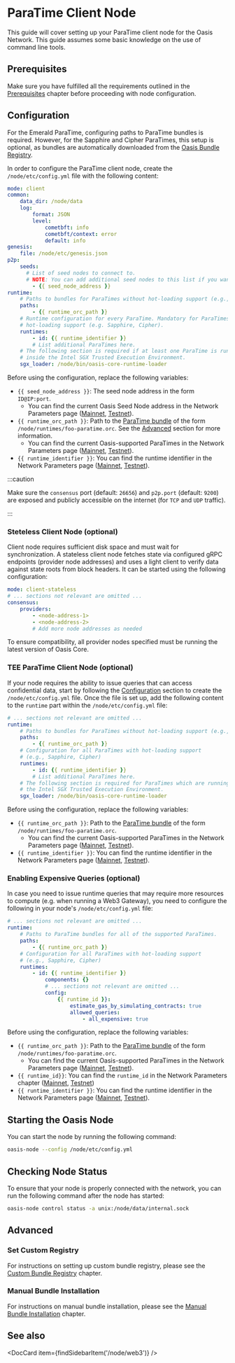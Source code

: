 
# ParaTime Client Node

This guide will cover setting up your ParaTime client node for the Oasis
Network. This guide assumes some basic knowledge on the use of command line
tools.

## Prerequisites

Make sure you have fulfilled all the requirements outlined in the
[Prerequisites] chapter before proceeding with node configuration.

[Prerequisites]: ./paratime-node.mdx#prerequisites

## Configuration

For the Emerald ParaTime, configuring paths to ParaTime bundles is required.
However, for the Sapphire and Cipher ParaTimes, this setup is optional, as
bundles are automatically downloaded from the [Oasis Bundle Registry].

In order to configure the ParaTime client node, create the `/node/etc/config.yml` file with the following content:

```yaml
mode: client
common:
    data_dir: /node/data
    log:
        format: JSON
        level:
            cometbft: info
            cometbft/context: error
            default: info
genesis:
    file: /node/etc/genesis.json
p2p:
    seeds:
      # List of seed nodes to connect to.
      # NOTE: You can add additional seed nodes to this list if you want.
        - {{ seed_node_address }}
runtime:
    # Paths to bundles for ParaTimes without hot-loading support (e.g., Emerald).
    paths:
        - {{ runtime_orc_path }}
    # Runtime configuration for every ParaTime. Mandatory for ParaTimes with
    # hot-loading support (e.g. Sapphire, Cipher).
    runtimes:
        - id: {{ runtime_identifier }}
        # List additional ParaTimes here.
    # The following section is required if at least one ParaTime is running
    # inside the Intel SGX Trusted Execution Environment.
    sgx_loader: /node/bin/oasis-core-runtime-loader
```

Before using the configuration, replace the following variables:

* `{{ seed_node_address }}`: The seed node address in the form `ID@IP:port`.
  * You can find the current Oasis Seed Node address in the Network Parameters page ([Mainnet], [Testnet]).
* `{{ runtime_orc_path }}`: Path to the [ParaTime bundle](./paratime-node.mdx#manual-bundle-installation) of the form
`/node/runtimes/foo-paratime.orc`. See the [Advanced](#advanced) section for more information.
  * You can find the current Oasis-supported ParaTimes in the Network Parameters page ([Mainnet], [Testnet]).
* `{{ runtime_identifier }}`: You can find the runtime identifier in the Network
Parameters page ([Mainnet], [Testnet]).

:::caution

Make sure the `consensus` port (default: `26656`) and `p2p.port` (default: `9200`) are exposed and publicly
accessible on the internet (for `TCP` and `UDP` traffic).

:::

[Oasis Bundle Registry]: https://github.com/oasisprotocol/bundle-registry
[Mainnet]: ../network/mainnet.md
[Testnet]: ../network/testnet.md

### Steteless Client Node (optional)

Client node requires sufficient disk space and must wait for synchronization.
A stateless client node fetches state via configured gRPC endpoints (provider node addresses) and uses a light client
to verify data against state roots from block headers. It can be started using the following configuration:

```yaml
mode: client-stateless
# ... sections not relevant are omitted ...
consensus:
    providers:
        - <node-address-1>
        - <node-address-2>
        # Add more node addresses as needed
```

To ensure compatibility, all provider nodes specified must be running the latest version of Oasis Core.

### TEE ParaTime Client Node (optional)

If your node requires the ability to issue queries that can access confidential
data, start by following the [Configuration](#configuration) section to create
the `/node/etc/config.yml` file. Once the file is set up, add the following
content to the `runtime` part within the `/node/etc/config.yml` file:

```yaml
# ... sections not relevant are omitted ...
runtime:
    # Paths to bundles for ParaTimes without hot-loading support (e.g., Emerald).
    paths:
        - {{ runtime_orc_path }}
    # Configuration for all ParaTimes with hot-loading support
    # (e.g., Sapphire, Cipher)
    runtimes:
        - id: {{ runtime_identifier }}
        # List additional ParaTimes here.
    # The following section is required for ParaTimes which are running inside
    # the Intel SGX Trusted Execution Environment.
    sgx_loader: /node/bin/oasis-core-runtime-loader
```

Before using the configuration, replace the following variables:

* `{{ runtime_orc_path }}`: Path to the [ParaTime bundle](paratime-node.mdx#manual-bundle-installation) of the form
`/node/runtimes/foo-paratime.orc`.
  * You can find the current Oasis-supported ParaTimes in the Network Parameters page ([Mainnet], [Testnet]).
* `{{ runtime_identifier }}`: You can find the runtime identifier in the Network
Parameters page ([Mainnet], [Testnet]).

### Enabling Expensive Queries (optional)

In case you need to issue runtime queries that may require more resources to
compute (e.g. when running a Web3 Gateway), you need to configure the following
in your node's `/node/etc/config.yml` file:

```yaml
# ... sections not relevant are omitted ...
runtime:
    # Paths to ParaTime bundles for all of the supported ParaTimes.
    paths:
        - {{ runtime_orc_path }}
    # Configuration for all ParaTimes with hot-loading support
    # (e.g., Sapphire, Cipher)
    runtimes:
        - id: {{ runtime_identifier }}
            components: {}
            # ... sections not relevant are omitted ...
            config:
                {{ runtime_id }}:
                    estimate_gas_by_simulating_contracts: true
                    allowed_queries:
                        - all_expensive: true 
```

Before using the configuration, replace the following variables:

* `{{ runtime_orc_path }}`: Path to the [ParaTime bundle](paratime-node.mdx#manual-bundle-installation) of the form
`/node/runtimes/foo-paratime.orc`.
  * You can find the current Oasis-supported ParaTimes in the Network Parameters page ([Mainnet], [Testnet]).
* `{{ runtime_id}}`: You can find the `runtime_id` in the Network Parameters
chapter ([Mainnet], [Testnet])
* `{{ runtime_identifier }}`: You can find the runtime identifier in the Network
Parameters page ([Mainnet], [Testnet]).

## Starting the Oasis Node

You can start the node by running the following command:

```bash
oasis-node --config /node/etc/config.yml
```

## Checking Node Status

To ensure that your node is properly connected with the network, you can run the following command after the node has started:

```bash
oasis-node control status -a unix:/node/data/internal.sock
```

## Advanced

### Set Custom Registry

For instructions on setting up custom bundle registry, please see the
[Custom Bundle Registry] chapter.

[Custom Bundle Registry]: ./paratime-node.mdx#custom-bundle-registry

### Manual Bundle Installation

For instructions on manual bundle installation, please see the
[Manual Bundle Installation] chapter.

[Manual Bundle Installation]: ./paratime-node.mdx#manual-bundle-installation

## See also

<DocCard item={findSidebarItem('/node/web3')} />
